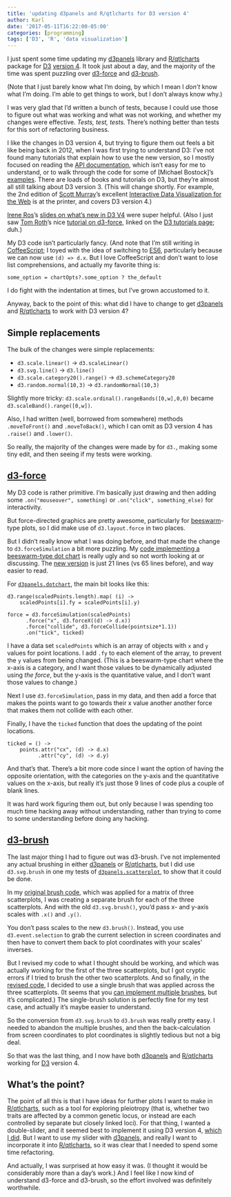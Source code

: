 ```yaml
---
title: 'updating d3panels and R/qtlcharts for D3 version 4'
author: Karl
date: '2017-05-11T16:22:00-05:00'
categories: [programming]
tags: ['D3', 'R', 'data visualization']
---
```


I just spent some time updating my
[d3panels](https://kbroman.org/d3panels) library and
[R/qtlcharts](https://kbroman.org/qtlcharts) package for
[D3](https://d3js.org) [version
4](https://github.com/d3/d3/blob/master/API.md). It took just about a
day, and the majority of the time was spent puzzling over
[d3-force](https://github.com/d3/d3/blob/master/API.md#forces-d3-force)
and
[d3-brush](https://github.com/d3/d3/blob/master/API.md#brushes-d3-brush).

(Note that I just barely know what I'm doing, by which I mean I _don't_
know what I'm doing. I'm able to get things to work, but I don't
always know why.)

I was very glad that I'd written a bunch of tests, because I could use
those to figure out what was working and what was not working, and
whether my changes were effective. _Tests, test, tests._ There's
nothing better than tests for this sort of refactoring business.

I like the changes in D3 version 4, but trying to figure them out
feels a bit like being back in 2012, when I was first trying to
understand D3: I've not found many tutorials that explain how to use
the new version, so I mostly focused on reading the [API
documentation](https://github.com/d3/d3/blob/master/API.md), which
isn't easy for me to understand, or to walk through the code for some
of [Michael Bostock]'s [examples](https://bl.ocks.org/mbostock). There
are loads of books and tutorials on D3, but they're almost all still
talking about D3 version 3. (This will change shortly. For example,
the 2nd edition of [Scott Murray](https://alignedleft.com/)'s
excellent [Interactive Data Visualization for the
Web](https://shop.oreilly.com/product/0636920037316.do) is at the
printer, and covers D3 version 4.)

[Irene Ros](https://twitter.com/ireneros)'s [slides on what's new in D3
V4](https://iros.github.io/d3-v4-whats-new/#1) were super helpful.
(Also I just saw [Tom Roth](https://www.puzzlr.org/sample-page/)'s
nice [tutorial on
d3-force](https://www.puzzlr.org/force-graphs-with-d3/), linked on the
[D3 tutorials page](https://github.com/d3/d3/wiki/Tutorials); duh.)


My D3 code isn't particularly fancy. (And note that I'm still writing
in [CoffeeScript](https://coffeescript.org); I toyed with the idea of
switching to [ES6](https://www.ecma-international.org/ecma-262/6.0/),
particularly because we can now use `(d) => d.x`.
But I love CoffeeScript and don't want to lose list comprehensions,
and actually my favorite thing is:

```
some_option = chartOpts?.some_option ? the_default
```

I do fight with the indentation at times, but I've grown accustomed to
it.

Anyway, back to the point of this: what did I have to change to get
[d3panels](https://kbroman.org/d3panels) and
[R/qtlcharts](https://kbroman.org/qtlcharts) to work with D3 version
4?

## Simple replacements

The bulk of the changes were simple replacements:

- `d3.scale.linear()` →  `d3.scaleLinear()`
- `d3.svg.line()` → `d3.line()`
- `d3.scale.category20().range()` → `d3.schemeCategory20`
- `d3.random.normal(10,3)` → `d3.randomNormal(10,3)`

Slightly more tricky:
`d3.scale.ordinal().rangeBands([0,w],0,0)` became
`d3.scaleBand().range([0,w])`.

Also, I had written (well, borrowed from somewhere) methods
`.moveToFront()` and `.moveToBack()`, which I can omit as D3 version 4
has `.raise()` and `.lower()`.

So really, the majority of the changes were made by for `d3.`,
making some tiny edit, and then seeing if my tests were working.

## [d3-force](https://github.com/d3/d3/blob/master/API.md#forces-d3-force)

My D3 code is rather primitive. I'm basically just drawing and then
adding some `.on("mouseover", something)` or `.on("click",
something_else)` for interactivity.

But force-directed graphics are pretty awesome, particularly for
[beeswarm](https://www.cbs.dtu.dk/~eklund/beeswarm/)-type plots, so I
did make use of `d3.layout.force` in two places.

But I didn't really know what I was doing before, and that made the
change to `d3.forceSimulation` a bit more puzzling. My [code
implementing a beeswarm-type dot
chart](https://github.com/kbroman/d3panels/blob/1.1.4/src/dotchart.coffee#L181-L246)
is really ugly and so not worth looking at or discussing. The [new
version](https://github.com/kbroman/d3panels/blob/master/src/dotchart.coffee#L181-L201)
is just 21 lines (vs 65 lines before), and way easier to read.

For
[`d3panels.dotchart`](https://kbroman.org/d3panels/assets/test/dotchart/),
the main bit looks like this:

```
d3.range(scaledPoints.length).map( (i) ->
    scaledPoints[i].fy = scaledPoints[i].y)

force = d3.forceSimulation(scaledPoints)
      .force("x", d3.forceX((d) -> d.x))
      .force("collide", d3.forceCollide(pointsize*1.1))
      .on("tick", ticked)
```

I have a data set `scaledPoints` which is an array of objects with `x` and `y` values for
point locations. I add `.fy` to each element of the array, to prevent the
`y` values from being changed. (This is a beeswarm-type chart
where the x-axis is a category, and I want those values to be
dynamically adjusted using _the force_, but the y-axis is the
quantitative value, and I don't want those values to change.)

Next I use `d3.forceSimulation`, pass in my data, and then add a force
that makes the points want to go towards their x value another another
force that makes them not collide with each other.

Finally, I have the `ticked` function that does the updating of the
point locations.

```
ticked = () ->
    points.attr("cx", (d) -> d.x)
          .attr("cy", (d) -> d.y)
```

And that's that. There's a bit more code since I want the option of
having the opposite orientation, with the categories on the y-axis and
the quantitative values on the x-axis, but really it's just those 9
lines of code plus a couple of blank lines.

It was hard work figuring them out, but only because I was spending
too much time hacking away without understanding, rather than trying
to come to some understanding before doing any hacking.

## [d3-brush](https://github.com/d3/d3/blob/master/API.md#brushes-d3-brush)

The last major thing I had to figure out was d3-brush. I've not
implemented any actual brushing in either
[d3panels](https://kbroman.org/d3panels) or
[R/qtlcharts](https://kbroman.org/qtlcharts), but I did use
`d3.svg.brush` in one my tests of
[`d3panels.scatterplot`](https://kbroman.org/d3panels/assets/test/scatterplot/),
to show that it could be done.

In my [original brush
code](https://github.com/kbroman/d3panels/blob/1.1.4/test/scatterplot/test_scatterplot.coffee#L66-L99),
which was applied for a matrix of three scatterplots, I was creating a
separate brush for each of the three scatterplots. And with the old
`d3.svg.brush()`, you'd pass x- and y-axis scales with `.x()` and
`.y()`.

You don't pass scales to the new `d3.brush()`. Instead, you use
`d3.event.selection` to grab the current selection in screen
coordinates and then have to convert them back to plot coordinates
with your scales' inverses.

But I revised my code to what I thought should be working, and which
was actually working for the first of the three scatterplots, but I
got cryptic errors if I tried to brush the other two scatterplots.
And so finally, in the [revised
code](https://github.com/kbroman/d3panels/blob/master/test/scatterplot/test_scatterplot.coffee#L66-L102),
I decided to use a single brush that was applied across the three
scatterplots. (It seems that you [can implement multiple
brushes](https://bl.ocks.org/ludwigschubert/0236fa8594c4b02711b2606a8f95f605),
but it's complicated.) The single-brush solution is perfectly fine for
my test case, and actually it's maybe easier to understand.

So the conversion from `d3.svg.brush` to `d3.brush` was really pretty
easy. I needed to abandon the multiple brushes, and then the
back-calculation from screen coordinates to plot coordinates is
slightly tedious but not a big deal.

So that was the last thing, and I now have both [d3panels](https://kbroman.org/d3panels) and
[R/qtlcharts](https://kbroman.org/qtlcharts) working for
[D3](https://d3js.org) version 4.

## What's the point?

The point of all this is that I have ideas for further plots I want to
make in [R/qtlcharts](https://kbroman.org/qtlcharts), such as a tool
for exploring pleiotropy (that is, whether two traits are affected by
a common genetic locus, or instead are each controlled by separate but
closely linked loci). For that thing, I wanted a double-slider, and it
seemed best to implement it using D3 version 4, [which I
did](https://www.biostat.wisc.edu/~kbroman/D3/d3doubleslider/). But I
want to use my slider with [d3panels](https://kbroman.org/d3panels), and
really I want to incorporate it into
[R/qtlcharts](https://kbroman.org/qtlcharts), so it was clear that I
needed to spend some time refactoring.

And actually, I was surprised at how easy it was. (I thought it would
be considerably more than a day's work.)
And I feel like I now kind of understand d3-force and d3-brush, so the
effort involved was definitely worthwhile.
